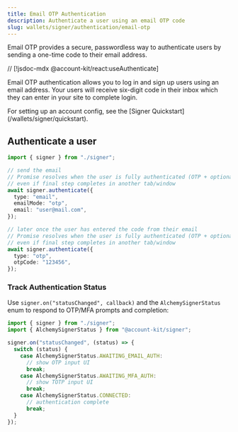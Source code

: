 ```yaml
---
title: Email OTP Authentication
description: Authenticate a user using an email OTP code
slug: wallets/signer/authentication/email-otp
---
```


Email OTP provides a secure, passwordless way to authenticate users by sending a one-time code to their email address.

// [!jsdoc-mdx @account-kit/react:useAuthenticate]

Email OTP authentication allows you to log in and sign up users using an email address. Your users will receive six-digit code in their inbox which they can enter in your site to complete login.

<Tip>
  For setting up an account config, see the [Signer
  Quickstart](/wallets/signer/quickstart).
</Tip>

## Authenticate a user

<CodeBlocks>

```ts twoslash example.ts
import { signer } from "./signer";

// send the email
// Promise resolves when the user is fully authenticated (OTP + optional MFA),
// even if final step completes in another tab/window
await signer.authenticate({
  type: "email",
  emailMode: "otp",
  email: "user@mail.com",
});

// later once the user has entered the code from their email
// Promise resolves when the user is fully authenticated (OTP + optional MFA),
// even if final step completes in another tab/window
await signer.authenticate({
  type: "otp",
  otpCode: "123456",
});
```

<Markdown src="../../../shared/signer/signer.mdx" />

</CodeBlocks>

### Track Authentication Status

Use `signer.on("statusChanged", callback)` and the `AlchemySignerStatus` enum to respond to OTP/MFA prompts and completion:

<CodeBlocks>

```ts twoslash example.ts
import { signer } from "./signer";
import { AlchemySignerStatus } from "@account-kit/signer";

signer.on("statusChanged", (status) => {
  switch (status) {
    case AlchemySignerStatus.AWAITING_EMAIL_AUTH:
      // show OTP input UI
      break;
    case AlchemySignerStatus.AWAITING_MFA_AUTH:
      // show TOTP input UI
      break;
    case AlchemySignerStatus.CONNECTED:
      // authentication complete
      break;
  }
});
```

<Markdown src="../../../shared/signer/signer.mdx" />

</CodeBlocks>

